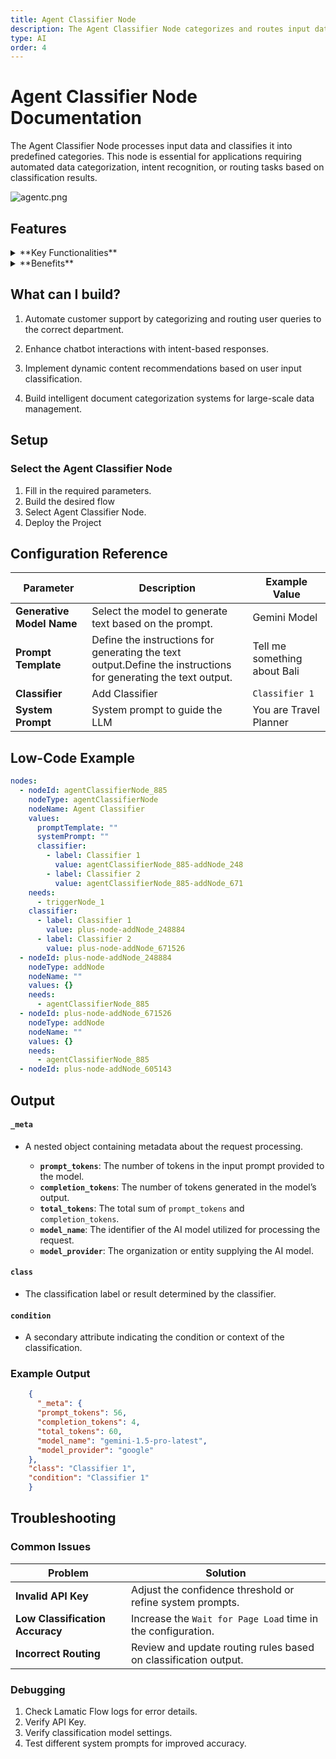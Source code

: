 ```yaml
---
title: Agent Classifier Node
description: The Agent Classifier Node categorizes and routes input data based on predefined classification criteria
type: AI
order: 4
---
```


# Agent Classifier Node Documentation

The Agent Classifier Node processes input data and classifies it into predefined categories. This node is essential for applications requiring automated data categorization, intent recognition, or routing tasks based on classification results.

![agentc.png](./img/agentc/agent-classifier.webp)

## Features

<details>
  <summary>**Key Functionalities**</summary>
  1. **Multi-Input Classification:** Supports both text and structured data inputs
  for classification. 1. **Customizable Categories:** Allows defining specific categories
  for classification based on application needs. 1. **Intent Recognition:** Identifies
  user intent from textual input and maps it to predefined intents. 1. **Automated
  Routing:** Routes data or user queries to the appropriate workflow based on classification
  results. 1. **LLM Integration:** Uses large language models to enhance classification
  accuracy and contextual understanding.
</details>

<details>
  <summary>**Benefits**</summary>
  1. **Improved Automation:** Reduces manual intervention by automatically categorizing
  input data. 1. **Enhanced User Experience:** Directs queries or data to the appropriate
  processing module efficiently. 1. **Scalability:** Supports multiple classification
  tasks across different domains. 1. **Efficiency:** Streamlines workflows by integrating
  classification and routing into a single node. 1. **AI-Powered Accuracy:** Leverages
  advanced AI models for context-aware classification.
</details>

## What can I build?

1. Automate customer support by categorizing and routing user queries to the correct department.

1. Enhance chatbot interactions with intent-based responses.

1. Implement dynamic content recommendations based on user input classification.

1. Build intelligent document categorization systems for large-scale data management.

## Setup

### Select the Agent Classifier Node

1. Fill in the required parameters.
1. Build the desired flow
1. Select Agent Classifier Node.
1. Deploy the Project

## Configuration Reference

| **Parameter**             | **Description**                                                                                                | **Example Value**            |
| ------------------------- | -------------------------------------------------------------------------------------------------------------- | ---------------------------- |
| **Generative Model Name** | Select the model to generate text based on the prompt.                                                         | Gemini Model                 |
| **Prompt Template**       | Define the instructions for generating the text output.Define the instructions for generating the text output. | Tell me something about Bali |
| **Classifier**            | Add Classifier                                                                                                 | `Classifier 1`               |
| **System Prompt**         | System prompt to guide the LLM                                                                                 | You are Travel Planner       |

## Low-Code Example

```yaml
nodes:
  - nodeId: agentClassifierNode_885
    nodeType: agentClassifierNode
    nodeName: Agent Classifier
    values:
      promptTemplate: ""
      systemPrompt: ""
      classifier:
        - label: Classifier 1
          value: agentClassifierNode_885-addNode_248
        - label: Classifier 2
          value: agentClassifierNode_885-addNode_671
    needs:
      - triggerNode_1
    classifier:
      - label: Classifier 1
        value: plus-node-addNode_248884
      - label: Classifier 2
        value: plus-node-addNode_671526
  - nodeId: plus-node-addNode_248884
    nodeType: addNode
    nodeName: ""
    values: {}
    needs:
      - agentClassifierNode_885
  - nodeId: plus-node-addNode_671526
    nodeType: addNode
    nodeName: ""
    values: {}
    needs:
      - agentClassifierNode_885
  - nodeId: plus-node-addNode_605143
```

## Output 

#### `_meta`
- A nested object containing metadata about the request processing.

  - **`prompt_tokens`**: The number of tokens in the input prompt provided to the model.
  - **`completion_tokens`**: The number of tokens generated in the model’s output.
  - **`total_tokens`**: The total sum of `prompt_tokens` and `completion_tokens`.
  - **`model_name`**: The identifier of the AI model utilized for processing the request.
  - **`model_provider`**: The organization or entity supplying the AI model.

#### `class`
- The classification label or result determined by the classifier.

#### `condition`
- A secondary attribute indicating the condition or context of the classification.

### Example Output

```json
    {
      "_meta": {
      "prompt_tokens": 56,
      "completion_tokens": 4,
      "total_tokens": 60,
      "model_name": "gemini-1.5-pro-latest",
      "model_provider": "google"
    },
    "class": "Classifier 1",
    "condition": "Classifier 1"
    }
```

## Troubleshooting

### Common Issues

| **Problem**                     | **Solution**                                                    |
| ------------------------------- | --------------------------------------------------------------- |
| **Invalid API Key**             | Adjust the confidence threshold or refine system prompts.       |
| **Low Classification Accuracy** | Increase the `Wait for Page Load` time in the configuration.    |
| **Incorrect Routing**           | Review and update routing rules based on classification output. |

### Debugging

1. Check Lamatic Flow logs for error details.
1. Verify API Key.
1. Verify classification model settings.
1. Test different system prompts for improved accuracy.
